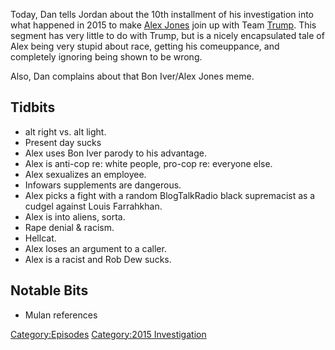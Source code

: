 {{DEFAULTSORT:
    #_EPISODE_0065:September 2-4, 2015
}}{{Episode
    | title             = September 2-4, 2015
    | caption           = Listen to this episode on [https://knowledgefight.libsyn.com/knowledge-fight-sep-2-4-2015 Libsyn] [https://open.spotify.com/episode/5gDhPTc3GV0276cGEce1g2 Spotify], Read the [[Transcript/65: September 2-4, 2015|Unofficial Transcript]]
    | episodeNumber     = 65
    | length            = 01:42:37
    | airDate           = July 19, 2017
    | coverageStartDate = September 2, 2015
    | coverageEndDate   = September 4, 2015
    | episodeType       = [[:Category:2015 Investigation|2015 Investigation]]
    | appearance        = [[Edward Group]], [[Joe Biggs]], [[Rob Dew]]
    | beverage          = Manzanita Sol
    | previousEpisode   = [[64: Aug 27-Sep 1, 2015]]
    | nextEpisode       = [[66: September 6-17, 2015]]
}}

{{Stub}}

Today, Dan tells Jordan about the 10th installment of his investigation into what happened in 2015 to make [[Alex Jones]] join up with Team [[Donald Trump|Trump]]. This segment has very little to do with Trump, but is a nicely encapsulated tale of Alex being very stupid about race, getting his comeuppance, and completely ignoring being shown to be wrong.

Also, Dan complains about that Bon Iver/Alex Jones meme.

==Tidbits==

*alt right vs. alt light.
*Present day sucks
*Alex uses Bon Iver parody to his advantage.
*Alex is anti-cop re: white people, pro-cop re: everyone else.
*Alex sexualizes an employee.
*Infowars supplements are dangerous.
*Alex picks a fight with a random BlogTalkRadio black supremacist as a cudgel against Louis Farrahkhan.
*Alex is into aliens, sorta.
*Rape denial & racism.
*Hellcat.
*Alex loses an argument to a caller.
*Alex is a racist and Rob Dew sucks.

==Notable Bits==

*Mulan references

[[Category:Episodes]]
[[Category:2015 Investigation]]
